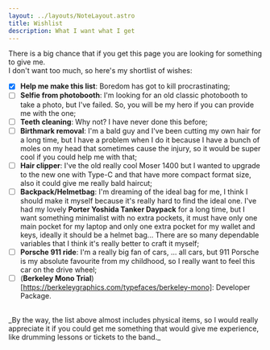 ```yaml
---
layout: ../layouts/NoteLayout.astro
title: Wishlist
description: What I want what I get
---
```


There is a big chance that if you get this page you are looking for something to give me.\
I don't want too much, so here's my shortlist of wishes:

- [x] **Help me make this list**: Boredom has got to kill procrastinating;
- [ ] **Selfie from photobooth**: I'm looking for an old classic photobooth to take a photo, but I've failed. So, you will be my hero if you can provide me with the one;
- [ ] **Teeth cleaning**: Why not? I have never done this before;
- [ ] **Birthmark removal**: I'm a bald guy and I've been cutting my own hair for a long time, but I have a problem when I do it because I have a bunch of moles on my head that sometimes cause the injury, so it would be super cool if you could help me with that;
- [ ] **Hair clipper**: I've the old really cool Moser 1400 but I wanted to upgrade to the new one with Type-C and that have more compact format size, also it could give me really bald haircut;
- [ ] **Backpack/Helmetbag**: I'm dreaming of the ideal bag for me, I think I should make it myself because it's really hard to find the ideal one. I've had my lovely **Porter Yoshida Tanker Daypack** for a long time, but I want something minimalist with no extra pockets, it must have only one main pocket for my laptop and only one extra pocket for my wallet and keys, ideally it should be a helmet bag... There are so many dependable variables that I think it's really better to craft it myself;
- [ ] **Porsche 911 ride**: I'm a really big fan of cars, ... all cars, but 911 Porsche is my absolute favourite from my childhood, so I really want to feel this car on the drive wheel;
- [ ] (**Berkeley Mono Trial**)[https://berkeleygraphics.com/typefaces/berkeley-mono]: Developer Package.

<br/>
_By the way, the list above almost includes physical items, so I would really appreciate it if you could get me something that would give me experience, like drumming lessons or tickets to the band._
